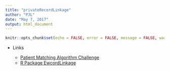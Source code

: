 ```yaml
---
title: "privateRecordLinkage"
author: "PJL"
date: "May 7, 2017"
output: html_document
---
```


```r
knitr::opts_chunk$set(echo = FALSE, error = FALSE, message = FALSE, warning = FALSE)
```

- Links

    - [Patient Matching Algorithm Challenge]("https://www.patientmatchingchallenge.com/")
    - [R Package EwcordLinkage]("https://journal.r-project.org/archive/2010-2/RJournal_2010-2_Sariyar+Borg.pdf")
